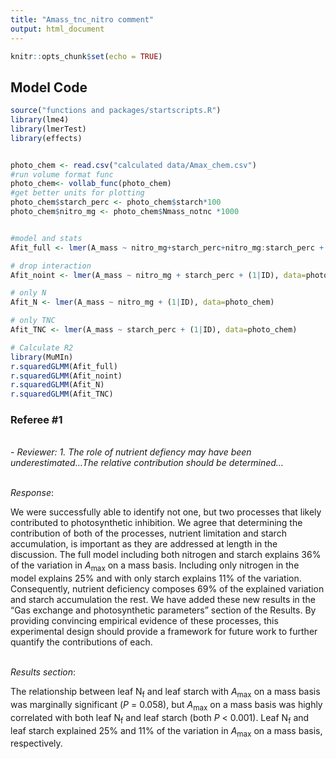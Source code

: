 ```yaml
---
title: "Amass_tnc_nitro comment"
output: html_document
---
```


```r
knitr::opts_chunk$set(echo = TRUE)
```

## Model Code


```r
source("functions and packages/startscripts.R")
library(lme4)
library(lmerTest)
library(effects)


photo_chem <- read.csv("calculated data/Amax_chem.csv")
#run volume format func
photo_chem<- vollab_func(photo_chem)
#get better units for plotting
photo_chem$starch_perc <- photo_chem$starch*100
photo_chem$nitro_mg <- photo_chem$Nmass_notnc *1000


#model and stats
Afit_full <- lmer(A_mass ~ nitro_mg+starch_perc+nitro_mg:starch_perc + (1|ID), data=photo_chem)

# drop interaction 
Afit_noint <- lmer(A_mass ~ nitro_mg + starch_perc + (1|ID), data=photo_chem)

# only N
Afit_N <- lmer(A_mass ~ nitro_mg + (1|ID), data=photo_chem)

# only TNC
Afit_TNC <- lmer(A_mass ~ starch_perc + (1|ID), data=photo_chem)

# Calculate R2
library(MuMIn)
r.squaredGLMM(Afit_full)
r.squaredGLMM(Afit_noint)
r.squaredGLMM(Afit_N)
r.squaredGLMM(Afit_TNC)
```

### **Referee #1**

\
- *Reviewer: 1. The role of nutrient defiency may have been underestimated...The relative contribution should be determined...*

\
*Response*:

We were successfully able to identify not one, but two processes that likely contributed to photosynthetic inhibition. We agree that determining the contribution of both of the processes, nutrient limitation and starch accumulation, is important as they are addressed at length in the discussion. The full model including both nitrogen and starch explains 36% of the variation in *A*~max~ on a mass basis. Including only nitrogen in the model explains 25% and with only starch explains 11% of the variation. Consequently, nutrient deficiency composes 69% of the explained variation and starch accumulation the rest. We have added these new results in the "Gas exchange and photosynthetic parameters" section of the Results. By providing convincing empirical evidence of these processes, this experimental design should provide a framework for future work to further quantify the contributions of each.

\
*Results section*:

The relationship between leaf N~f~ and leaf starch with *A*~max~ on a mass basis was marginally significant (*P* = 0.058), but *A*~max~ on a mass basis was highly correlated with both leaf N~f~ and leaf starch (both *P* < 0.001). Leaf N~f~ and leaf starch explained 25% and 11% of the variation in *A*~max~ on a mass basis, respectively.


